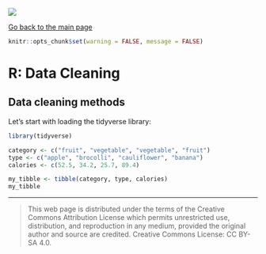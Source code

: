 ![](../hanze/hanze.png)

[Go back to the main page](../index.html)

```r
knitr::opts_chunk$set(warning = FALSE, message = FALSE) 
```

# R: Data Cleaning

## Data cleaning methods

Let's start with loading the tidyverse library:

```r
library(tidyverse)
```


```r
category <- c("fruit", "vegetable", "vegetable", "fruit")
type <- c("apple", "brocolli", "cauliflower", "banana")
calories <- c(52.5, 34.2, 25.7, 89.4)

my_tibble <- tibble(category, type, calories)
my_tibble
```



---


>This web page is distributed under the terms of the Creative Commons Attribution License which permits unrestricted use, distribution, and reproduction in any medium, provided the original author and source are credited.
>Creative Commons License: CC BY-SA 4.0.

